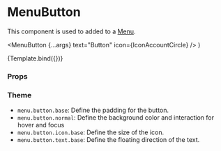 
<Meta title="Components/Menu/MenuButton" component={MenuButton} />

# MenuButton

This component is used to added to a [Menu](/docs/components-menu-menu--default-story).

  <MenuButton {...args} text="Button" icon={IconAccountCircle} />
)

<Canvas>
  <Story name="Default">{Template.bind({})}</Story>
</Canvas>

### Props

<ArgsTable story="Default" />

### Theme

- `menu.button.base`: Define the padding for the button.
- `menu.button.normal`: Define the background color and interaction for hover and focus
- `menu.button.icon.base`: Define the size of the icon.
- `menu.button.text.base`: Define the floating direction of the text.
